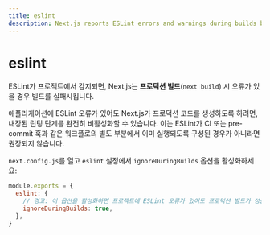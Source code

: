 ```yaml
---
title: eslint
description: Next.js reports ESLint errors and warnings during builds by default. Learn how to opt-out of this behavior here.
---
```


# eslint

ESLint가 프로젝트에서 감지되면, Next.js는 **프로덕션 빌드**(`next build`) 시 오류가 있을 경우 빌드를 실패시킵니다.

애플리케이션에 ESLint 오류가 있어도 Next.js가 프로덕션 코드를 생성하도록 하려면, 내장된 린팅 단계를 완전히 비활성화할 수 있습니다. 이는 ESLint가 CI 또는 pre-commit 훅과 같은 워크플로의 별도 부분에서 이미 실행되도록 구성된 경우가 아니라면 권장되지 않습니다.

`next.config.js`를 열고 `eslint` 설정에서 `ignoreDuringBuilds` 옵션을 활성화하세요:

```js filename="next.config.js"
module.exports = {
  eslint: {
    // 경고: 이 옵션을 활성화하면 프로젝트에 ESLint 오류가 있어도 프로덕션 빌드가 성공적으로 완료될 수 있습니다.
    ignoreDuringBuilds: true,
  },
}
```
